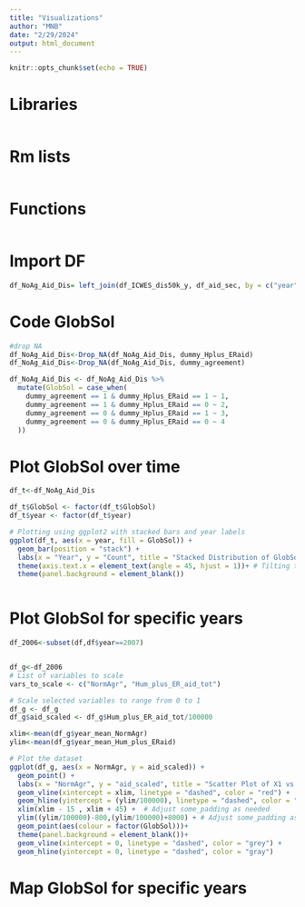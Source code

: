 ```yaml
---
title: "Visualizations"
author: "MNB"
date: "2/29/2024"
output: html_document
---
```


```r
knitr::opts_chunk$set(echo = TRUE)
```

# Libraries
```r

```

# Rm lists
```r

```

# Functions
```r

```

# Import DF
```r
df_NoAg_Aid_Dis= left_join(df_ICWES_dis50k_y, df_aid_sec, by = c("year" = "year", "iso3c" = "iso3c"))
```

# Code GlobSol
```r
#drop NA
df_NoAg_Aid_Dis<-Drop_NA(df_NoAg_Aid_Dis, dummy_Hplus_ERaid)
df_NoAg_Aid_Dis<-Drop_NA(df_NoAg_Aid_Dis, dummy_agreement)

df_NoAg_Aid_Dis <- df_NoAg_Aid_Dis %>%
  mutate(GlobSol = case_when(
    dummy_agreement == 1 & dummy_Hplus_ERaid == 1 ~ 1,
    dummy_agreement == 1 & dummy_Hplus_ERaid == 0 ~ 2,
    dummy_agreement == 0 & dummy_Hplus_ERaid == 1 ~ 3,
    dummy_agreement == 0 & dummy_Hplus_ERaid == 0 ~ 4
  ))
```

# Plot GlobSol over time
```r
df_t<-df_NoAg_Aid_Dis

df_t$GlobSol <- factor(df_t$GlobSol)
df_t$year <- factor(df_t$year)

# Plotting using ggplot2 with stacked bars and year labels
ggplot(df_t, aes(x = year, fill = GlobSol)) +
  geom_bar(position = "stack") +
  labs(x = "Year", y = "Count", title = "Stacked Distribution of GlobSol Over Years")+
  theme(axis.text.x = element_text(angle = 45, hjust = 1))+ # Tilting the x-axis labels by 45 degrees
  theme(panel.background = element_blank()) 



```

# Plot GlobSol for specific years
```r
df_2006<-subset(df,df$year==2007)


df_g<-df_2006
# List of variables to scale
vars_to_scale <- c("NormAgr", "Hum_plus_ER_aid_tot")

# Scale selected variables to range from 0 to 1
df_g <- df_g
df_g$aid_scaled <- df_g$Hum_plus_ER_aid_tot/100000

xlim<-mean(df_g$year_mean_NormAgr)
ylim<-mean(df_g$year_mean_Hum_plus_ERaid)

# Plot the dataset
ggplot(df_g, aes(x = NormAgr, y = aid_scaled)) +
  geom_point() +
  labs(x = "NormAgr", y = "aid_scaled", title = "Scatter Plot of X1 vs X2")+
  geom_vline(xintercept = xlim, linetype = "dashed", color = "red") +
  geom_hline(yintercept = (ylim/100000), linetype = "dashed", color = "blue")+
  xlim(xlim - 15 , xlim + 45) +  # Adjust some_padding as needed
  ylim((ylim/100000)-800,(ylim/100000)+8000) + # Adjust some_padding as needed
  geom_point(aes(colour = factor(GlobSol)))+
  theme(panel.background = element_blank())+
  geom_vline(xintercept = 0, linetype = "dashed", color = "grey") +
  geom_hline(yintercept = 0, linetype = "dashed", color = "gray")  

```

# Map GlobSol for specific years
```r

```

